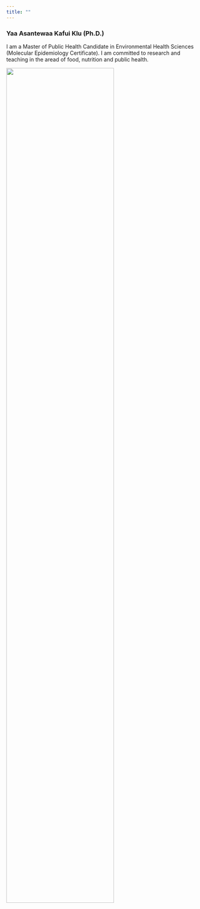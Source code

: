 ```yaml
---
title: ""
---
```


### Yaa Asantewaa Kafui Klu (Ph.D.)

I am a Master of Public Health Candidate in Environmental Health Sciences (Molecular Epidemiology Certificate). I am committed to research and teaching in the aread of food, nutrition and public health.


<img src="images/2018-03-22-17-02-14-555.jpg" style="width:75%">






